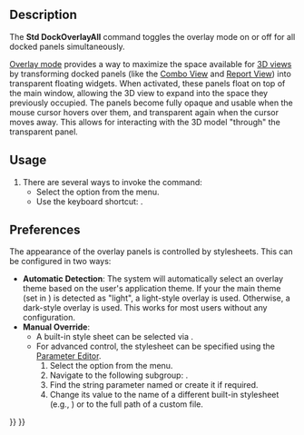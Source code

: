 <languages/>
<translate>

<!--T:1-->
{{Docnav
|[[Std_Workbench|Workbench]]
|[[Std_DockOverlayTransparentAll|DockOverlayTransparentAll]]
|[[Std_View_Menu|Std View Menu]]
|IconL=
|IconR=
|IconC=Freecad.svg
}}

<!--T:2-->
{{GuiCommand
|Name=Std DockOverlayAll
|MenuLocation=View → Dock panel overlay → Toggle overlay for all
|Workbenches=All
|Shortcut={{KEY|F4}}
|Version=1.0
|SeeAlso=[[Std_DockOverlayTransparentAll]], [[Std_DockOverlayToggle]]
}}

==Description== <!--T:3-->

<!--T:4-->
The '''Std DockOverlayAll''' command toggles the overlay mode on or off for all docked panels simultaneously.

<!--T:5-->
[[Interface#Dock_panel_overlay|Overlay mode]] provides a way to maximize the space available for [[3D_view|3D views]] by transforming docked panels (like the [[Combo view|Combo View]] and [[Report view|Report View]]) into transparent floating widgets. When activated, these panels float on top of the main window, allowing the 3D view to expand into the space they previously occupied. The panels become fully opaque and usable when the mouse cursor hovers over them, and transparent again when the cursor moves away. This allows for interacting with the 3D model "through" the transparent panel.

==Usage== <!--T:6-->

<!--T:7-->
# There are several ways to invoke the command:
#* Select the {{MenuCommand|View → Dock panel overlay → Toggle overlay for all}} option from the menu.
#* Use the keyboard shortcut: {{KEY|F4}}.

==Preferences== <!--T:8-->

<!--T:9-->
The appearance of the overlay panels is controlled by stylesheets. This can be configured in two ways:

<!--T:10-->
* '''Automatic Detection''': The system will automatically select an overlay theme based on the user's application theme. If your the main theme (set in {{MenuCommand|Edit → Preferences... → Display → UI → Style sheet (advanced)}}) is detected as "light", a light-style overlay is used. Otherwise, a dark-style overlay is used. This works for most users without any configuration.
* '''Manual Override''':
** A built-in style sheet can be selected via {{MenuCommand|Edit → Preferences... → Display → UI → Overlay style sheet}}.
** For advanced control, the stylesheet can be specified using the [[Parameter_Editor|Parameter Editor]].
**# Select the {{MenuCommand|Tools → Edit parameters...}} option from the menu.
**# Navigate to the following subgroup: {{MenuCommand|BaseApp → Preferences → MainWindow}}.
**# Find the string parameter named {{Incode|OverlayActiveStyleSheet}} or create it if required.
**# Change its value to the name of a different built-in stylesheet (e.g., {{Incode|Light Theme + Light Background.qss}}) or to the full path of a custom {{Incode|.qss}} file.



<!--T:11-->
{{Docnav
|[[Std_Workbench|Workbench]]
|[[Std_DockOverlayTransparentAll|DockOverlayTransparentAll]]
|[[Std_View_Menu|Std View Menu]]
|IconL=
|IconR=
|IconC=Freecad.svg
}}

</translate>
{{Std_Base_navi{{#translation:}}}}
{{Userdocnavi{{#translation:}}}}